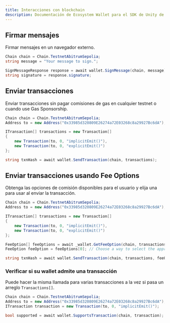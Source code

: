 ```yaml
---
title: Interacciones con blockchain
description: Documentación de Ecosystem Wallet para el SDK de Unity de Sequence.
---
```


## Firmar mensajes
Firmar mensajes en un navegador externo.

```csharp
Chain chain = Chain.TestnetAbitrumSepolia;
string message = "Your message to sign.";

SignMessageResponse response = await wallet.SignMessage(chain, message);
string signature = response.signature;
```

## Enviar transacciones
Enviar transacciones sin pagar comisiones de gas en cualquier testnet o cuando use Gas Sponsorship.

```csharp
Chain chain = Chain.TestnetAbitrumSepolia;
Address to = new Address("0x33985d320809E26274a72E03268c8a29927Bc6dA");

ITransaction[] transactions = new Transaction[]
{
    new Transaction(to, 0, "implicitEmit()"),
    new Transaction(to, 0, "explicitEmit()")
};

string txnHash = await wallet.SendTransaction(chain, transactions);
```

## Enviar transacciones usando Fee Options
Obtenga las opciones de comisión disponibles para el usuario y elija una para usar al enviar la transacción.

```csharp
Chain chain = Chain.TestnetAbitrumSepolia;
Address to = new Address("0x33985d320809E26274a72E03268c8a29927Bc6dA");

ITransaction[] transactions = new Transaction[]
{
    new Transaction(to, 0, "implicitEmit()"),
    new Transaction(to, 0, "explicitEmit()")
};

FeeOption[] feeOptions = await _wallet.GetFeeOption(chain, transactions);
FeeOption feeOption = feeOptions[0]; // Choose a way to select the appropriate option

string txnHash = await wallet.SendTransaction(chain, transactions, feeOption);
```

### Verificar si su wallet admite una transacción
Puede hacer la misma llamada para varias transacciones a la vez si pasa un arreglo `Transactions[]`.

```csharp
Chain chain = Chain.TestnetAbitrumSepolia;
Address to = new Address("0x33985d320809E26274a72E03268c8a29927Bc6dA");
ITransaction transaction = new Transaction(to, 0, "implicitEmit()");

bool supported = await wallet.SupportsTransaction(chain, transaction);
```